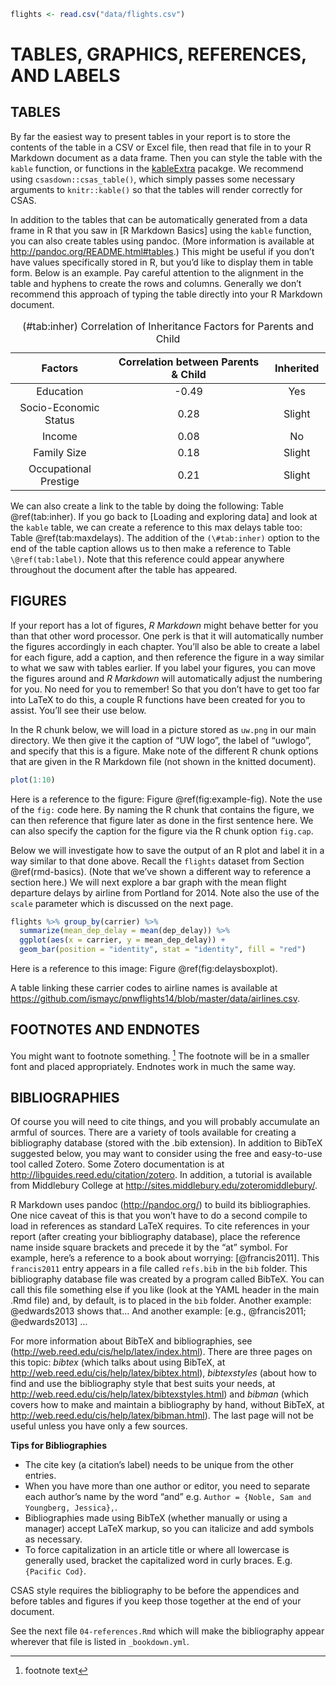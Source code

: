 ```r
flights <- read.csv("data/flights.csv")
```

# TABLES, GRAPHICS, REFERENCES, AND LABELS {#ref-labels}

## TABLES

By far the easiest way to present tables in your report is to store the contents of the table in a CSV or Excel file, then read that file in to your R Markdown document as a data frame. Then you can style the table with the `kable` function, or functions in the [kableExtra](https://cran.r-project.org/web/packages/kableExtra/index.html) pacakge. We recommend using `csasdown::csas_table()`, which simply passes some necessary arguments to `knitr::kable()` so that the tables will render correctly for CSAS.

In addition to the tables that can be automatically generated from a data frame in R that you saw in [R Markdown Basics] using the `kable` function, you can also create tables using pandoc. (More information is available at <http://pandoc.org/README.html#tables>.)  This might be useful if you don't have values specifically stored in R, but you'd like to display them in table form.  Below is an example.  Pay careful attention to the alignment in the table and hyphens to create the rows and columns. Generally we don't recommend this approach of typing the table directly into your R Markdown document.

----------------------------------------------------------------------------------
  Factors                    Correlation between Parents & Child      Inherited
------------------------- ----------------------------------------- --------------
  Education                                -0.49                         Yes
  
  Socio-Economic Status                     0.28                        Slight   
  
  Income                                    0.08                          No
  
  Family Size                               0.18                        Slight
  
  Occupational Prestige                     0.21                        Slight
------------------------- ----------------------------------------- --------------
Table: (\#tab:inher) Correlation of Inheritance Factors for Parents and Child 

We can also create a link to the table by doing the following: Table \@ref(tab:inher).  If you go back to [Loading and exploring data] and look at the `kable` table, we can create a reference to this max delays table too: Table \@ref(tab:maxdelays). The addition of the `(\#tab:inher)` option to the end of the table caption allows us to then make a reference to Table `\@ref(tab:label)`. Note that this reference could appear anywhere throughout the document after the table has appeared.  

\clearpage

<!-- clearpage ends the page, and also dumps out all floats.
  Floats are things like tables and figures. -->

## FIGURES

If your report has a lot of figures, _R Markdown_ might behave better for you than that other word processor. One perk is that it will automatically number the figures accordingly in each chapter. You'll also be able to create a label for each figure, add a caption, and then reference the figure in a way similar to what we saw with tables earlier.  If you label your figures, you can move the figures around and _R Markdown_ will automatically adjust the numbering for you.  No need for you to remember!  So that you don't have to get too far into LaTeX to do this, a couple R functions have been created for you to assist.  You'll see their use below.

<!--
One thing that may be annoying is the way _R Markdown_ handles "floats" like tables and figures (it's really \LaTeX's fault). \LaTeX\ will try to find the best place to put your object based on the text around it and until you're really, truly done writing you should just leave it where it lies. There are some optional arguments specified in the options parameter of the `label` function.  If you need to shift your figure around, it might be good to look here on tweaking the options argument:  <https://en.wikibooks.org/wiki/LaTeX/Floats,_Figures_and_Captions>

If you need a graphic or tabular material to be part of the text, you can just put it inline. If you need it to appear in the list of figures or tables, it should be placed in a code chunk.
-->

In the R chunk below, we will load in a picture stored as `uw.png` in our main directory.  We then give it the caption of "UW logo", the label of "uwlogo", and specify that this is a figure.  Make note of the different R chunk options that are given in the R Markdown file (not shown in the knitted document).

```r
plot(1:10)
```

Here is a reference to the figure: Figure \@ref(fig:example-fig).  Note the use of the `fig:` code here.  By naming the R chunk that contains the figure, we can then reference that figure later as done in the first sentence here.  We can also specify the caption for the figure via the R chunk option `fig.cap`.

\clearpage 

<!-- starts a new page and stops trying to place floats such as tables and figures -->

Below we will investigate how to save the output of an R plot and label it in a way similar to that done above.  Recall the `flights` dataset from Section \@ref(rmd-basics).  (Note that we've shown a different way to reference a section here.)  We will next explore a bar graph with the mean flight departure delays by airline from Portland for 2014.  Note also the use of the `scale` parameter which is discussed on the next page.

```r
flights %>% group_by(carrier) %>%
  summarize(mean_dep_delay = mean(dep_delay)) %>%
  ggplot(aes(x = carrier, y = mean_dep_delay)) +
  geom_bar(position = "identity", stat = "identity", fill = "red")
```

Here is a reference to this image: Figure \@ref(fig:delaysboxplot).

A table linking these carrier codes to airline names is available at <https://github.com/ismayc/pnwflights14/blob/master/data/airlines.csv>.

\clearpage

## FOOTNOTES AND ENDNOTES

You might want to footnote something. ^[footnote text] The footnote will be in a smaller font and placed appropriately. Endnotes work in much the same way. 

## BIBLIOGRAPHIES

Of course you will need to cite things, and you will probably accumulate an armful of sources. There are a variety of tools available for creating a bibliography database (stored with the .bib extension).  In addition to BibTeX suggested below, you may want to consider using the free and easy-to-use tool called Zotero. Some Zotero documentation is at <http://libguides.reed.edu/citation/zotero>.  In addition, a tutorial is available from Middlebury College at <http://sites.middlebury.edu/zoteromiddlebury/>.

R Markdown uses pandoc (<http://pandoc.org/>) to build its bibliographies.  One nice caveat of this is that you won't have to do a second compile to load in references as standard LaTeX requires. To cite references in your report (after creating your bibliography database), place the reference name inside square brackets and precede it by the "at" symbol.  For example, here's a reference to a book about worrying:  [@francis2011].  This `francis2011` entry appears in a file called `refs.bib` in the `bib` folder.  This bibliography database file was created by a program called BibTeX.  You can call this file something else if you like (look at the YAML header in the main .Rmd file) and, by default, is to placed in the `bib` folder. Another example: @edwards2013 shows that... And another example: [e.g., @francis2011; @edwards2013] ...

For more information about BibTeX and bibliographies, see (<http://web.reed.edu/cis/help/latex/index.html>). There are three pages on this topic:  _bibtex_ (which talks about using BibTeX, at <http://web.reed.edu/cis/help/latex/bibtex.html>), _bibtexstyles_ (about how to find and use the bibliography style that best suits your needs, at <http://web.reed.edu/cis/help/latex/bibtexstyles.html>) and _bibman_ (which covers how to make and maintain a bibliography by hand, without BibTeX, at <http://web.reed.edu/cis/help/latex/bibman.html>). The last page will not be useful unless you have only a few sources.

**Tips for Bibliographies**

- The cite key (a citation's label) needs to be unique from the other entries.
- When you have more than one author or editor, you need to separate each author's name by the word "and" e.g. `Author = {Noble, Sam and Youngberg, Jessica},`.
- Bibliographies made using BibTeX (whether manually or using a manager) accept LaTeX markup, so you can italicize and add symbols as necessary.
- To force capitalization in an article title or where all lowercase is generally used, bracket the capitalized word in curly braces. E.g. `{Pacific Cod}`.

CSAS style requires the bibliography to be before the appendices and before tables and figures if you keep those together at the end of your document.

See the next file `04-references.Rmd` which will make the bibliography appear wherever that file is listed in `_bookdown.yml`.

